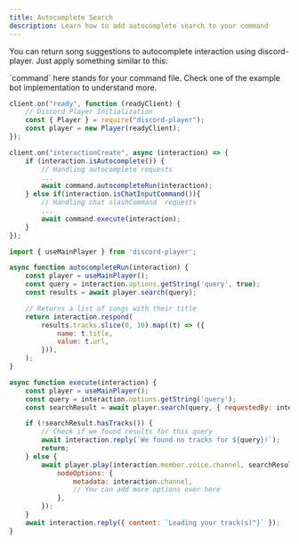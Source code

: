 ```yaml
---
title: Autocomplete Search
description: Learn how to add autocomplete search to your command
---
```


You can return song suggestions to autocomplete interaction using discord-player. Just apply something similar to this:

<Callout type="info">
    `command` here stands for your command file. Check one of the example bot implementation to understand more.
</Callout>

```js title="index.js"
client.on("ready", function (readyClient) {
    // Discord Player Initialization
	const { Player } = require("discord-player");
	const player = new Player(readyClient);
});

client.on("interactionCreate", async (interaction) => {
    if (interaction.isAutocomplete()) {
        // Handling autocomplete requests
        ...
        await command.autocompleteRun(interaction);
    } else if(interaction.isChatInputCommand()){
        // Handling chat slashCommand  requests
        ...
        await command.execute(interaction);
    }
});
```

```js title="play.js"
import { useMainPlayer } from 'discord-player';

async function autocompleteRun(interaction) {
    const player = useMainPlayer();
    const query = interaction.options.getString('query', true);
    const results = await player.search(query);

    // Returns a list of songs with their title
    return interaction.respond(
        results.tracks.slice(0, 10).map((t) => ({
            name: t.title,
            value: t.url,
        })),
    );
}

async function execute(interaction) {
    const player = useMainPlayer();
    const query = interaction.options.getString('query');
    const searchResult = await player.search(query, { requestedBy: interaction.user });

    if (!searchResult.hasTracks()) {
        // Check if we found results for this query
        await interaction.reply(`We found no tracks for ${query}!`);
        return;
    } else {
        await player.play(interaction.member.voice.channel, searchResult, {
            nodeOptions: {
                metadata: interaction.channel,
                // You can add more options over here
            },
        });
    }
    await interaction.reply({ content: `Loading your track(s)"}` });
}
```
